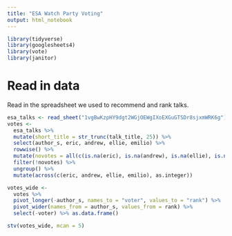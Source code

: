 ```yaml
---
title: "ESA Watch Party Voting"
output: html_notebook
---
```


```r
library(tidyverse)
library(googlesheets4)
library(vote)
library(janitor)
```

# Read in data

Read in the spreadsheet we used to recommend and rank talks.

```r
esa_talks <- read_sheet("1vgBwKzpHY9dgt2WGjOEWgIXoEXGuGTSDr8sjxmWRK6g") %>% clean_names()
votes <-
  esa_talks %>% 
  mutate(short_title = str_trunc(talk_title, 25)) %>% 
  select(author_s, eric, andrew, ellie, emilio) %>% 
  rowwise() %>% 
  mutate(novotes = all(c(is.na(eric), is.na(andrew), is.na(ellie), is.na(emilio)))) %>% 
  filter(!novotes) %>% 
  ungroup() %>% 
  mutate(across(c(eric, andrew, ellie, emilio), as.integer))

votes_wide <- 
  votes %>% 
  pivot_longer(-author_s, names_to = "voter", values_to = "rank") %>% 
  pivot_wider(names_from = author_s, values_from = rank) %>% 
  select(-voter) %>% as.data.frame()
```

```r
stv(votes_wide, mcan = 5)
```

